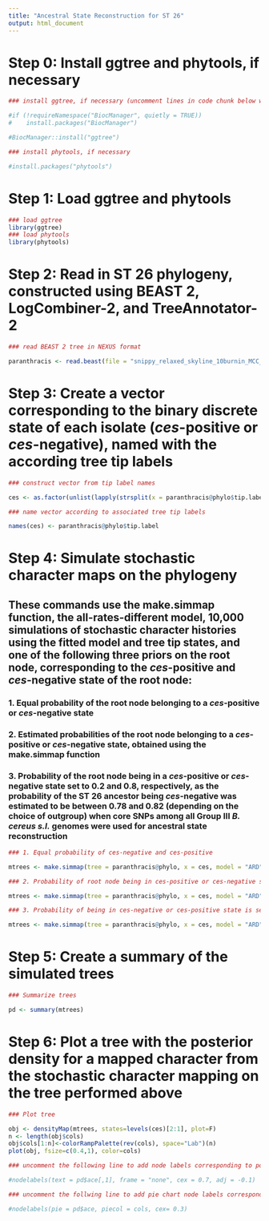 ```yaml
---
title: "Ancestral State Reconstruction for ST 26"
output: html_document
---
```


# Step 0: Install ggtree and phytools, if necessary

```r
### install ggtree, if necessary (uncomment lines in code chunk below which state with a single # character)

#if (!requireNamespace("BiocManager", quietly = TRUE))
#    install.packages("BiocManager")

#BiocManager::install("ggtree")

### install phytools, if necessary

#install.packages("phytools")
```

# Step 1: Load ggtree and phytools

```r
### load ggtree
library(ggtree)
### load phytools
library(phytools)
```

# Step 2: Read in ST 26 phylogeny, constructed using BEAST 2, LogCombiner-2, and TreeAnnotator-2

```r
### read BEAST 2 tree in NEXUS format

paranthracis <- read.beast(file = "snippy_relaxed_skyline_10burnin_MCC_CAnode_10burninLC_0burninTA.tree")
```

# Step 3: Create a vector corresponding to the binary discrete state of each isolate (*ces*-positive or *ces*-negative), named with the according tree tip labels

```r
### construct vector from tip label names

ces <- as.factor(unlist(lapply(strsplit(x = paranthracis@phylo$tip.label, split = "_"), "[[", 6)))

### name vector according to associated tree tip labels

names(ces) <- paranthracis@phylo$tip.label
```

# Step 4: Simulate stochastic character maps on the phylogeny

## These commands use the make.simmap function, the all-rates-different model, 10,000 simulations of stochastic character histories using the fitted model and tree tip states, and one of the following three priors on the root node, corresponding to the *ces*-positive and *ces*-negative state of the root node:

### 1. Equal probability of the root node belonging to a *ces*-positive or *ces*-negative state

### 2. Estimated probabilities of the root node belonging to a *ces*-positive or *ces*-negative state, obtained using the make.simmap function

### 3. Probability of the root node being in a *ces*-positive or *ces*-negative state set to 0.2 and 0.8, respectively, as the probability of the ST 26 ancestor being *ces*-negative was estimated to be between 0.78 and 0.82 (depending on the choice of outgroup) when core SNPs among all Group III *B. cereus s.l.* genomes were used for ancestral state reconstruction 

```r
### 1. Equal probability of ces-negative and ces-positive

mtrees <- make.simmap(tree = paranthracis@phylo, x = ces, model = "ARD", nsim = 10000, Q="empirical")

### 2. Probability of root node being in ces-positive or ces-negative state is estimated using make.simmap

mtrees <- make.simmap(tree = paranthracis@phylo, x = ces, model = "ARD", nsim = 10000, Q="empirical", pi = "estimated")

### 3. Probability of being in ces-negative or ces-positive state is set to 0.8 and 0.2, respectively

mtrees <- make.simmap(tree = paranthracis@phylo, x = ces, model = "ARD", nsim = 10000, Q="empirical", pi = c(0.8, 0.2))
```

# Step 5: Create a summary of the simulated trees

```r
### Summarize trees

pd <- summary(mtrees)
```

# Step 6: Plot a tree with the posterior density for a mapped character from the stochastic character mapping on the tree performed above

```r
### Plot tree

obj <- densityMap(mtrees, states=levels(ces)[2:1], plot=F)
n <- length(obj$cols)
obj$cols[1:n]<-colorRampPalette(rev(cols), space="Lab")(n)
plot(obj, fsize=c(0.4,1), color=cols)

### uncomment the following line to add node labels corresponding to posterior probability of being in a ces-negative state

#nodelabels(text = pd$ace[,1], frame = "none", cex = 0.7, adj = -0.1)

### uncomment the follwing line to add pie chart node labels corresponding to posterior probability of being in a particular state

#nodelabels(pie = pd$ace, piecol = cols, cex= 0.3)
```
